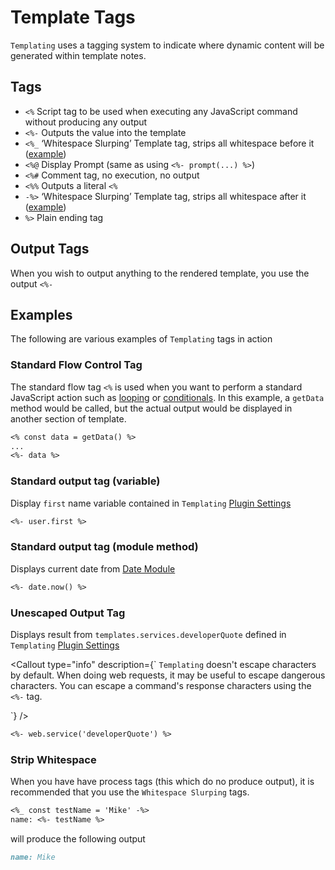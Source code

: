 
# Template Tags
`Templating` uses a tagging system to indicate where dynamic content will be generated within template notes.

## Tags
- `<%` Script tag to be used when executing any JavaScript command without producing any output
- `<%-` Outputs the value into the template
- `<%_` ‘Whitespace Slurping’ Template tag, strips all whitespace before it ([example](#strip-whitespace))
- `<%@` Display Prompt (same as using `<%- prompt(...) %>`)
- `<%#` Comment tag, no execution, no output
- `<%%` Outputs a literal `<%`
- `-%>` ‘Whitespace Slurping’ Template tag, strips all whitespace after it ([example](#strip-whitespace))
- `%>` Plain ending tag

## Output Tags
When you wish to output anything to the rendered template, you use the output `<%-`

## Examples
The following are various examples of `Templating` tags in action

### Standard Flow Control Tag
The standard flow tag `<%` is used when you want to perform a standard JavaScript action such as [looping](/docs/templating-examples/looping) or [conditionals](/docs/templating-examples/conditional).  In this example, a `getData` method would be called, but the actual output would be displayed in another section of template.

```markdown
<% const data = getData() %>
...
<%- data %>
```

### Standard output tag (variable)
Display `first` name variable contained in `Templating` [Plugin Settings](/docs/settings)

```markdown
<%- user.first %>
```

### Standard output tag (module method)
Displays current date from [Date Module](/docs/templating-modules/date-module)

```markdown
<%- date.now() %>
```

### Unescaped Output Tag
Displays result from `templates.services.developerQuote` defined in `Templating` [Plugin Settings](/docs/settings)

<Callout
  type="info"
  description={`
<code>Templating</code> doesn't escape characters by default. When doing web requests, it may be useful to escape dangerous characters. You can escape a command's response characters using the <code><%-</code> tag.
  
  `}
/>

```markdown
<%- web.service('developerQuote') %>
```

### Strip Whitespace
When you have have process tags (this which do no produce output), it is recommended that you use the `Whitespace Slurping` tags.

```markdown
<%_ const testName = 'Mike' -%>
name: <%- testName %>
```

will produce the following output

```markdown
name: Mike
```

